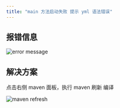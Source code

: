 ```yaml
---
title: "main 方法启动失败 提示 yml 语法错误"
---
```


## 报错信息

![error message](/images/1605079257156-8eba1af2-6208-4f30-b9a1-1278b7f47671.png)

## 解决方案

点击右侧 maven 面板，执行 maven 刷新 编译

![maven refresh](/images/1605079311171-48477644-7777-48f7-b19f-07905ef067c4.png)

